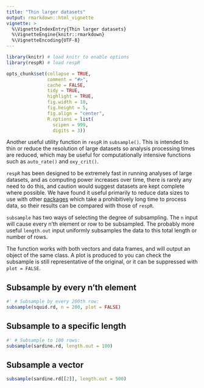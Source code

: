 ```yaml
---
title: "Thin larger datasets"
output: rmarkdown::html_vignette
vignette: >
  %\VignetteIndexEntry{Thin larger datasets}
  %\VignetteEngine{knitr::rmarkdown}
  %\VignetteEncoding{UTF-8}
---
```


```r
library(knitr) # load knitr to enable options
library(respR) # load respR

opts_chunk$set(collapse = TRUE, 
               comment = "#>", 
               cache = FALSE, 
               tidy = TRUE, 
               highlight = TRUE, 
               fig.width = 10, 
               fig.height = 5,
               fig.align = "center",
               R.options = list(
                 scipen = 999, 
                 digits = 3))
```

Another useful utility function in `respR` in `subsample()`. This is intended to thin or reduce the resolution of large datasets so analysis processing times are reduced, which may be useful for computationally intensive functions such as `auto_rate()` and `oxy_crit()`.

`respR` has been designed to be extremely fast in running analyses of large datasets, and as computing power increases over time, there is rarely any need to do this, and caution would suggest datasets are kept complete where possible. We have found it useful primarily to reduce data sizes to use with other [packages](https://januarharianto.github.io/respR/articles/archive/auto_rate_comp.html) which take a prohibitively long time to process data, so their results can be compared with those of `respR`.

`subsample` has two ways of selecting the degree of subsampling. The `n` input will cause every n'th element or row to be subsampled. The probably more useful `length.out` input uniformly subsamples the data to this total length or number of rows. 

The function works with both vectors and data frames, and will output an object of the same class. A plot is produced to you can check the subsample is still representative of the original, or it can be suppressed with `plot = FALSE`.
 
## Subsample by every n'th element
 
```r
#' # Subsample by every 200th row:
subsample(squid.rd, n = 200, plot = FALSE)
```

## Subsample to a specific length

```r
#' # Subsample to 100 rows:
subsample(sardine.rd, length.out = 100)
```

## Subsample a vector

```r
subsample(sardine.rd[[2]], length.out = 500)
```
